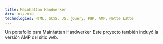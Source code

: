 ```yaml
---
title: Mainhattan Handwerker
date: 02/2018
technologies: HTML, SCSS, JS, jQuery, PHP, AMP, Nette Latte
---
```



Un portafolio para Mainhattan Handwerker. Este proyecto también incluyó la versión AMP del sitio web.